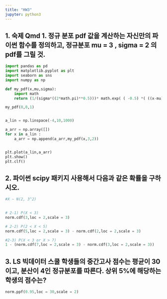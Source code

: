```yaml
---
title: "HW3"
jupyter: python3
---
```


## 1. 숙제 Qmd 1. 정규 분포 pdf 값을 계산하는 자신만의 파이썬 함수를 정의하고, 정규분포 mu = 3 , sigma = 2 의 pdf를 그릴 것.

```python

import pandas as pd
import matplotlib.pyplot as plt
import seaborn as sns
import numpy as np

def my_pdf(x,mu,sigma):
    import math 
    return (1/(sigma*((2*math.pi)**0.5)))* math.exp( ( -0.5) *( ((x-mu)/sigma) **2))

my_pdf(0,0,1)


a_lin = np.linspace(-4,10,1000)

a_arr = np.array([])
for x in a_lin :
    a_arr = np.append(a_arr,my_pdf(x,3,2))


plt.plot(a_lin,a_arr)
plt.show()
plt.clf()

```

## 2. 파이썬 scipy 패키지 사용해서 다음과 같은 확률을 구하시오.

```python

#X ~ N(2, 3^2)

 
# 2-1) P(X < 3)
norm.cdf(3,loc = 2,scale = 3)

# 2-2) P(2 < X < 5)
norm.cdf(5,loc = 2,scale = 3) - norm.cdf(2,loc = 2,scale = 3)

#2-3) P(X < 3 or X > 7)
1 - (norm.cdf(7,loc = 2,scale = 3) - norm.cdf(3,loc = 2,scale = 3))


```

## 3. LS 빅데이터 스쿨 학생들의 중간고사 점수는 평균이 30이고, 분산이 4인 정규분포를 따른다. 상위 5%에 해당하는 학생의 점수는?

```python



norm.ppf(0.95,loc = 30,scale = 2)

```
